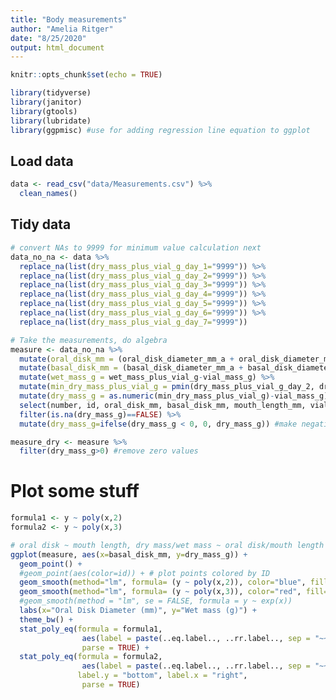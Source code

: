 ```yaml
---
title: "Body measurements"
author: "Amelia Ritger"
date: "8/25/2020"
output: html_document
---
```


```r
knitr::opts_chunk$set(echo = TRUE)

library(tidyverse)
library(janitor)
library(gtools)
library(lubridate)
library(ggpmisc) #use for adding regression line equation to ggplot

```

## Load data
```r
data <- read_csv("data/Measurements.csv") %>% 
  clean_names()
```

## Tidy data
```r
# convert NAs to 9999 for minimum value calculation next
data_no_na <- data %>%
  replace_na(list(dry_mass_plus_vial_g_day_1="9999")) %>%
  replace_na(list(dry_mass_plus_vial_g_day_2="9999")) %>%
  replace_na(list(dry_mass_plus_vial_g_day_3="9999")) %>%
  replace_na(list(dry_mass_plus_vial_g_day_4="9999")) %>%
  replace_na(list(dry_mass_plus_vial_g_day_5="9999")) %>%
  replace_na(list(dry_mass_plus_vial_g_day_6="9999")) %>%
  replace_na(list(dry_mass_plus_vial_g_day_7="9999"))

# Take the measurements, do algebra
measure <- data_no_na %>%
  mutate(oral_disk_mm = (oral_disk_diameter_mm_a + oral_disk_diameter_mm_b)/2) %>%
  mutate(basal_disk_mm = (basal_disk_diameter_mm_a + basal_disk_diameter_mm_b)/2) %>%
  mutate(wet_mass_g = wet_mass_plus_vial_g-vial_mass_g) %>%
  mutate(min_dry_mass_plus_vial_g = pmin(dry_mass_plus_vial_g_day_2, dry_mass_plus_vial_g_day_3,dry_mass_plus_vial_g_day_4,dry_mass_plus_vial_g_day_5, dry_mass_plus_vial_g_day_6, dry_mass_plus_vial_g_day_7)) %>%
  mutate(dry_mass_g = as.numeric(min_dry_mass_plus_vial_g)-vial_mass_g) %>%
  select(number, id, oral_disk_mm, basal_disk_mm, mouth_length_mm, vial_mass_g, min_dry_mass_plus_vial_g, wet_mass_g, dry_mass_g) %>% 
  filter(is.na(dry_mass_g)==FALSE) %>% 
  mutate(dry_mass_g=ifelse(dry_mass_g < 0, 0, dry_mass_g)) #make negative values (samples 85, 160) zero

measure_dry <- measure %>% 
  filter(dry_mass_g>0) #remove zero values

```

# Plot some stuff
```r
formula1 <- y ~ poly(x,2)
formula2 <- y ~ poly(x,3)

# oral disk ~ mouth length, dry mass/wet mass ~ oral disk/mouth length
ggplot(measure, aes(x=basal_disk_mm, y=dry_mass_g)) +
  geom_point() +
  #geom_point(aes(color=id)) + # plot points colored by ID
  geom_smooth(method="lm", formula= (y ~ poly(x,2)), color="blue", fill="blue", linetype="dashed") +
  geom_smooth(method="lm", formula= (y ~ poly(x,3)), color="red", fill="red", linetype="dashed") +
  #geom_smooth(method = "lm", se = FALSE, formula = y ~ exp(x))
  labs(x="Oral Disk Diameter (mm)", y="Wet mass (g)") +
  theme_bw() +
  stat_poly_eq(formula = formula1, 
                aes(label = paste(..eq.label.., ..rr.label.., sep = "~~~")), 
                parse = TRUE) +
  stat_poly_eq(formula = formula2, 
                aes(label = paste(..eq.label.., ..rr.label.., sep = "~~~")), 
               label.y = "bottom", label.x = "right",
                parse = TRUE)
```


